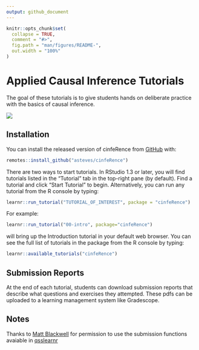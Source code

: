 ```yaml
---
output: github_document
---
```


<!-- README.md is generated from README.Rmd. Please edit that file -->

```r
knitr::opts_chunk$set(
  collapse = TRUE,
  comment = "#>",
  fig.path = "man/figures/README-",
  out.width = "100%"
)
```

# Applied Causal Inference Tutorials 

<!-- badges: start -->
<!-- badges: end -->

The goal of these tutorials is to give students hands on deliberate practice with the basics of causal inference. 

![](https://media.giphy.com/media/JgfJrINqmg6dNw3qJ3/giphy.gif)

## Installation

You can install the released version of cinfeRence from [GitHub](https://github.com/) with:

``` r
remotes::install_github("asteves/cinfeRence")
```

There are two ways to start tutorials. In RStudio 1.3 or later, you will find tutorials listed in the "Tutorial" tab in the top-right pane (by default). Find a tutorial and click "Start Tutorial" to begin. Alternatively, you can run any tutorial from the R console by typing:

``` r
learnr::run_tutorial("TUTORIAL_OF_INTEREST", package = "cinfeRence")
```

For example: 

```r
learnr::run_tutorial("00-intro", package="cinfeRence")
```

will bring up the Introduction tutorial in your default web browser. You can see the full list of tutorials in the package from the R console by typing:

``` r
learnr::available_tutorials("cinfeRence")
```

## Submission Reports 

At the end of each tutorial, students can download submission reports that describe what questions and exercises they attempted. These pdfs can be uploaded to a learning management system like Gradescope. 

## Notes

Thanks to [Matt Blackwell](https://github.com/mattblackwell) for permission to use the submission functions avaiable in [qsslearnr](https://github.com/mattblackwell/qsslearnr)
